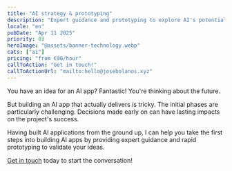 ```yaml
---
title: "AI strategy & prototyping"
description: "Expert guidance and prototyping to explore AI's potential in your specific business context"
locale: "en"
pubDate: "Apr 11 2025"
priority: 03
heroImage: "@assets/banner-technology.webp"
cats: ["ai"]
pricing: "from €90/hour"
callToAction: "Get in touch!"
callToActionUrl: "mailto:hello@josebolanos.xyz"
---
```


You have an idea for an AI app? Fantastic! You're thinking about the future.

But building an AI app that actually delivers is tricky. The initial phases are particularly challenging. Decisions made early on can have lasting impacts on the project's success.

Having built AI applications from the ground up, I can help you take the first steps into building AI apps by providing expert guidance and rapid prototyping to validate your ideas.

<a href={frontmatter.callToActionUrl}>Get in touch</a> today to start the conversation!
